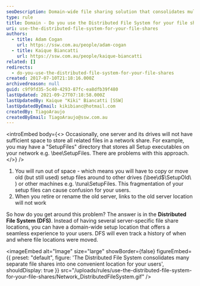 ```yaml
---
seoDescription: Domain-wide file sharing solution that consolidates multiple shares into one location, ensuring seamless user experience and tracking file movements.
type: rule
title: Domain - Do you use the Distributed File System for your file shares?
uri: use-the-distributed-file-system-for-your-file-shares
authors:
  - title: Adam Cogan
    url: https://ssw.com.au/people/adam-cogan
  - title: Kaique Biancatti
    url: https://ssw.com.au/people/kaique-biancatti
related: []
redirects:
  - do-you-use-the-distributed-file-system-for-your-file-shares
created: 2017-07-10T21:18:16.000Z
archivedreason: null
guid: c9f9fd35-5c40-4293-87fc-ea8dfb39f480
lastUpdated: 2021-09-27T07:18:58.000Z
lastUpdatedBy: Kaique "Kiki" Biancatti [SSW]
lastUpdatedByEmail: kikibianc@hotmail.com
createdBy: TiagoAraujo
createdByEmail: TiagoAraujo@ssw.com.au
---
```


<introEmbed
  body={<>
Occasionally, one server and its drives will not have sufficient space to store all related files in a network share. For example, you may have a "SetupFiles" directory that stores all Setup executables on your network e.g. \bee\SetupFiles. There are problems with this approach.
  </>}
/>
1. You will run out of space - which means you will have to copy or move old (but still used) setup files around to other drives (\bee\d$\SetupOld\ ) or other machines e.g. \tuna\SetupFiles. This fragmentation of your setup files can cause confusion for your users.
2. When you retire or rename the old server, links to the old server location will not work

So how do you get around this problem? The answer is in the **Distributed File System (DFS)**. Instead of having several server-specific file share locations, you can have a domain-wide setup location that offers a seamless experience to your users. DFS will even track a history of when and where file locations were moved.


<imageEmbed
  alt="Image"
  size="large"
  showBorder={false}
  figureEmbed={{
    preset: "default",
    figure: 'The Distributed File System consolidates many separate file shares into one convenient location for your users',
    shouldDisplay: true
  }}
  src="/uploads/rules/use-the-distributed-file-system-for-your-file-shares/Network_DistributedFileSystem.gif"
/>
